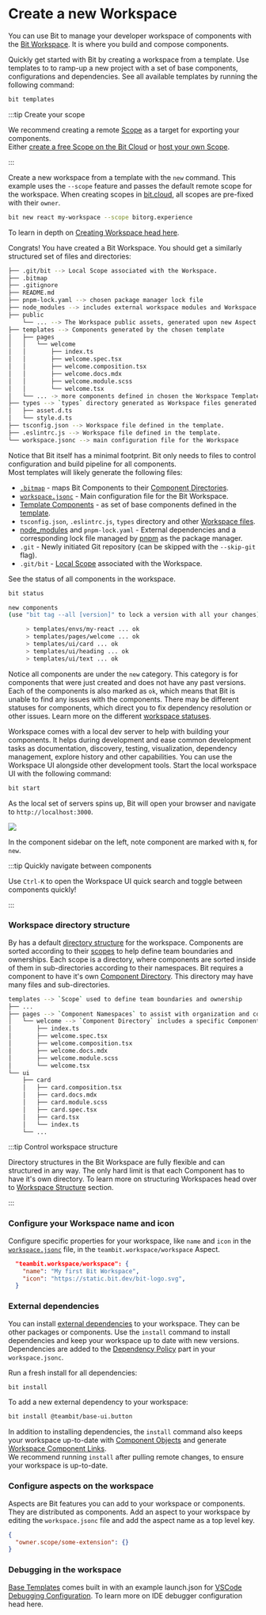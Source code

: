 
# Create a new Workspace

You can use Bit to manage your developer workspace of components with the [Bit Workspace](/workspace/overview). It is where you build and compose components.

Quickly get started with Bit by creating a workspace from a template. Use templates to to ramp-up a new project with a set of base components, configurations and dependencies. See all available templates by running the following command:

```bash
bit templates
```

:::tip Create your scope

We recommend creating a remote [Scope](/scope/overview) as a target for exporting your components.  
Either [create a free Scope on the Bit Cloud](https://bit.cloud/create-scope) or [host your own Scope](/scope/hosting-remote-scope).

:::

Create a new workspace from a template with the `new` command. This example uses the `--scope` feature and passes the default remote scope for the workspace. When creating scopes in [bit.cloud](https://bit.cloud), all scopes are pre-fixed with their `owner`.

```bash
bit new react my-workspace --scope bitorg.experience
```

To learn in depth on [Creating Workspace head here](/workspace/creating-workspaces).

Congrats! You have created a Bit Workspace. You should get a similarly structured set of files and directories:

```bash
├── .git/bit --> Local Scope associated with the Workspace.
├── .bitmap
├── .gitignore
├── README.md
├── pnpm-lock.yaml --> chosen package manager lock file
├── node_modules --> includes external workspace modules and Workspace Component Links.
├── public
    └── ... --> The Workspace public assets, generated upon new Aspect configuration or the first time.
├── templates --> Components generated by the chosen template
│   ├── pages
│   │   └── welcome
│   │       ├── index.ts
│   │       ├── welcome.spec.tsx
│   │       ├── welcome.composition.tsx
│   │       ├── welcome.docs.mdx
│   │       ├── welcome.module.scss
│   │       └── welcome.tsx
│   └── ... -> more components defined in chosen the Workspace Template.
├── types --> `types` directory generated as Workspace files generated by the template.
│   ├── asset.d.ts
│   └── style.d.ts
├── tsconfig.json --> Workspace file defined in the template.
├── .eslintrc.js --> Workspace file defined in the template.
└── workspace.jsonc --> main configuration file for the Workspace
```

Notice that Bit itself has a minimal footprint. Bit only needs to files to control configuration and build pipeline for all components.  
Most templates will likely generate the following files:

- [`.bitmap`](/workspace/bitmap) - maps Bit Components to their [Component Directories](/workspace/component-directory).
- [`workspace.jsonc`](/workspace/workspace-json) - Main configuration file for the Bit Workspace.
- [Template Components](/generator/components-template) - as set of base components defined in the [template](/generator/workspace-template).
- `tsconfig.json`, `.eslintrc.js`, `types` directory and other [Workspace files](/workspace/creating-workspaces#created-files).
- [node_modules](/workspace/node-modules) and `pnpm-lock.yaml` - External dependencies and a corresponding lock file managed by [pnpm](/understanding-bit/package-managers#pnpm) as the package manager.
- `.git` - Newly initiated Git repository (can be skipped with the `--skip-git` flag).
- `.git/bit` - [Local Scope](/scope/overview#local-scope) associated with the Workspace.

See the status of all components in the workspace.

```bash
bit status
```

```bash
new components
(use "bit tag --all [version]" to lock a version with all your changes)

     > templates/envs/my-react ... ok
     > templates/pages/welcome ... ok
     > templates/ui/card ... ok
     > templates/ui/heading ... ok
     > templates/ui/text ... ok
```

Notice all components are under the `new` category. This category is for components that were just created and does not have any past versions. Each of the components is also marked as `ok`, which means that Bit is unable to find any issues with the components. There may be different statuses for components, which direct you to fix dependency resolution or other issues. Learn more on the different [workspace statuses](docs/workspace/workspace-status).

Workspace comes with a local dev server <!-- [local dev server](/docs/workspace/workspace-ui) --> to help with building your components. It helps during development and ease common development tasks as documentation, discovery, testing, visualization, dependency management, explore history and other capabilities. You can use the Workspace UI alongside other development tools.  <!-- Bit runs a dev server for each type of components, according to their configuration. [readmore](/docs/bundlers/dev-servers) -->
Start the local workspace UI with the following command:

```bash
bit start
```

As the local set of servers spins up, Bit will open your browser and navigate to `http://localhost:3000`.

<Image atl="workspace ui" src={workspaceUi} />

In the component sidebar on the left, note component are marked with `N`, for `new`.

:::tip Quickly navigate between components

Use `Ctrl-K` to open the Workspace UI quick search and toggle between components quickly!

:::

### Workspace directory structure

By has a default [directory structure](/docs/workspace/directory-structure) for the workspace. Components are sorted according to their [scopes](/docs/scope/overview) to help define team boundaries and ownerships. Each scope is a directory, where components are sorted inside of them in sub-directories according to their namespaces. <!-- [namespaces](/docs/workspace/namespaces) -->
Bit requires a component to have it's own [Component Directory](/docs/workspace/component-directory). This directory may have many files and sub-directories.

<!-- To learn more on [Repository Architecture head over here](/understanding-bit/repository-architecture/overview). -->

```bash
templates --> `Scope` used to define team boundaries and ownership
├── ...
├── pages --> `Component Namespaces` to assist with organization and configuration of components used
│   └── welcome --> `Component Directory` includes a specific Component implantation.
│       ├── index.ts
│       ├── welcome.spec.tsx
│       ├── welcome.composition.tsx
│       ├── welcome.docs.mdx
│       ├── welcome.module.scss
│       └── welcome.tsx
└── ui
    ├── card
    │   ├── card.composition.tsx
    │   ├── card.docs.mdx
    │   ├── card.module.scss
    │   ├── card.spec.tsx
    │   ├── card.tsx
    │   └── index.ts
    └── ...
```

:::tip Control workspace structure

Directory structures in the Bit Workspace are fully flexible and can structured in any way. The only hard limit is that each Component has to have it's own directory. To learn more on structuring Workspaces head over to [Workspace Structure](/docs/workspace/workspace-structure) section.

:::

### Configure your Workspace name and icon

Configure specific properties for your workspace, like `name` and `icon` in the [`workspace.jsonc`](/docs/workspace/workspace-configuration) file, in the `teambit.workspace/workspace` Aspect.

```json
  "teambit.workspace/workspace": {
    "name": "My first Bit Workspace",
    "icon": "https://static.bit.dev/bit-logo.svg",
  }
```

### External dependencies

You can install [external dependencies](/docs/dependencies/external-dependencies) to your workspace. They can be other packages or components. Use the `install` command to install dependencies and keep your workspace up to date with new versions.  
Dependencies are added to the [Dependency Policy](/docs/dependencies/dependency-policies) part in your `workspace.jsonc`.

Run a fresh install for all dependencies:

```bash
bit install
```

To add a new external dependency to your workspace:

```bash
bit install @teambit/base-ui.button
```

In addition to installing dependencies, the `install` command also keeps your workspace up-to-date with [Component Objects](/docs/components/component-objects) and generate [Workspace Component Links](/docs/workspace/component-links).  
We recommend running `install` after pulling remote changes, to ensure your workspace is up-to-date.

### Configure aspects on the workspace

Aspects are Bit features you can add to your workspace or components. They are distributed as components. Add an aspect to your workspace by editing the `workspace.jsonc` file and add the aspect name as a top level key.

```json
{
  "owner.scope/some-extension": {}
}
```

### Debugging in the workspace

[Base Templates](/generator/workspace-template) comes built in with an example launch.json for [VSCode Debugging Configuration](https://code.visualstudio.com/docs/editor/debugging). To learn more on IDE debugger configuration head here.

<!--TODO Webstorm to be added here.
 -->
